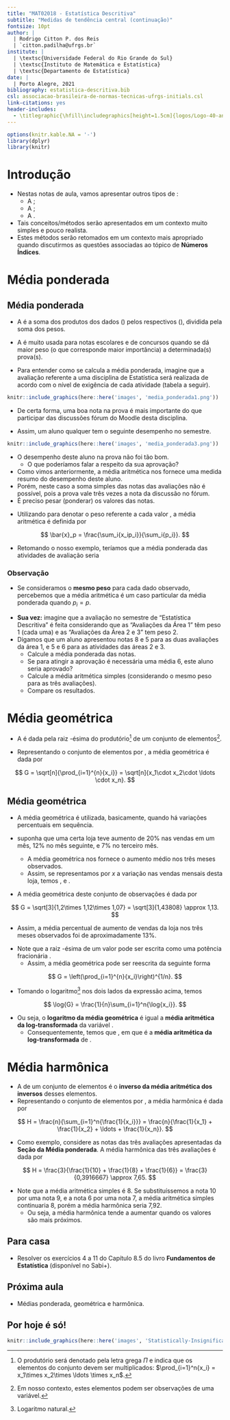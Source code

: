 ```yaml
---
title: "MAT02018 - Estatística Descritiva"
subtitle: "Medidas de tendência central (continuação)"
fontsize: 10pt
author: |
  | Rodrigo Citton P. dos Reis
  | `citton.padilha@ufrgs.br`
institute: |
  | \textsc{Universidade Federal do Rio Grande do Sul}
  | \textsc{Instituto de Matemática e Estatística}
  | \textsc{Departamento de Estatística}
date: |
  | Porto Alegre, 2021
bibliography: estatistica-descritiva.bib
csl: associacao-brasileira-de-normas-tecnicas-ufrgs-initials.csl
link-citations: yes
header-includes:
  - \titlegraphic{\hfill\includegraphics[height=1.5cm]{logos/Logo-40-anos-estatistica.png}}
---
```


```r
options(knitr.kable.NA = '-')
library(dplyr)
library(knitr)
```

# Introdução

- Nestas notas de aula, vamos apresentar outros tipos de \structure{médias}:
    - A \structure{média ponderada};
    - A \structure{média Geométrica};
    - A \structure{média harmônica}.

- Tais conceitos/métodos serão apresentados em um contexto muito simples e pouco realista.
- Estes métodos serão retomados em um contexto mais apropriado quando discutirmos as questões associadas ao tópico de __Números Índices__.

# Média ponderada

## Média ponderada {.allowframebreaks}

- A \structure{média (aritmética) ponderada} é a soma dos produtos dos dados (\structure{$x$}) pelos respectivos \structure{pesos} (\structure{$p$}), dividida pela soma dos pesos.

- A \structure{média ponderada} é muito usada para notas escolares e de concursos quando se dá maior peso (o que corresponde maior importância) a determinada(s) prova(s).

\framebreak

- Para entender como se calcula a média ponderada, imagine que a avaliação referente a uma disciplina de Estatística será realizada de acordo com o nível de exigência de cada atividade (tabela a seguir).

```r

knitr::include_graphics(here::here('images', 'media_ponderada1.png'))

```

- De certa forma, uma boa nota na prova é mais importante do que participar das discussões fórum do Moodle desta disciplina.

\framebreak

- Assim, um aluno qualquer tem o seguinte desempenho no semestre.

```r

knitr::include_graphics(here::here('images', 'media_ponderada3.png'))

```

- O desempenho deste aluno na prova não foi tão bom.
    + O que poderíamos falar a respeito da sua aprovação?
- Como vimos anteriormente, a média aritmética nos fornece uma medida resumo do desempenho deste aluno.
- Porém, neste caso a soma simples das notas das avaliações não é possível, pois a prova vale três vezes a nota da discussão no fórum.
- É preciso pesar (ponderar) os valores das notas.

\framebreak

- Utilizando \structure{$p_i$} para denotar o peso referente a cada valor \structure{$x_i$}, a média aritmética é definida por 

$$
\bar{x}_p = \frac{\sum_i{x_ip_i}}{\sum_i{p_i}}.
$$

\framebreak

- Retomando o nosso exemplo, teríamos que a média ponderada das atividades de avaliação seria

\begin{eqnarray*}
\bar{x}_p &=& \frac{(\mbox{Nota}_1)\times(\mbox{Peso}_1) + (\mbox{Nota}_2)\times(\mbox{Peso}_2) + (\mbox{Nota}_3)\times(\mbox{Peso}_3)}{(\mbox{Peso}_1) + (\mbox{Peso}_2) + (\mbox{Peso}_3)}\\
&=& \frac{(10)\times(1) + (8)\times(2) + (6)\times(3)}{(1) + (2) + (3)}\\
&=& \frac{44}{6} = 7,33.
\end{eqnarray*}

::: {.block}
### Observação

- Se consideramos o __mesmo peso__ para cada dado observado, percebemos que a média aritmética é um caso particular da média ponderada quando $p_i = p$.

:::

\framebreak

- __Sua vez:__ imagine que a avaliação no semestre de "Estatística Descritiva" é feita considerando que as "Avaliações da Área 1" têm peso 1 (cada uma) e as "Avaliações da Área 2 e 3" tem peso 2.
- Digamos que um aluno apresentou notas 8 e 5 para as duas avaliações da área 1, e 5 e 6 para as atividades das áreas 2 e 3.
    + Calcule a média ponderada das notas.
    + Se para atingir a aprovação é necessária uma média 6, este aluno seria aprovado?
    + Calcule a média aritmética simples (considerando o mesmo peso para as três avaliações).
    + Compare os resultados.

# Média geométrica {.allowframebreaks}

- A \structure{média geométrica} é dada pela raiz \structure{$n$}-ésima do produtório^[O produtório será denotado pela letra grega $\Pi$ e indica que os elementos do conjunto devem ser multiplicados: $\prod_{i=1}^n{x_i} = x_1\times x_2\times \ldots \times x_n$.] de um conjunto de \structure{$n$} elementos^[Em nosso contexto, estes elementos podem ser observações de uma variável.].

- Representando o conjunto de elementos por \structure{$x_1, x_2, \ldots, x_n$}, a média geométrica é dada por

$$
G = \sqrt[n]{\prod_{i=1}^{n}{x_i}} = \sqrt[n]{x_1\cdot x_2\cdot \ldots \cdot x_n}.
$$

## Média geométrica {.allowframebreaks}

- A média geométrica é utilizada, basicamente, quando há variações percentuais em sequência.

- \structure{Exemplo:} suponha que uma certa loja teve aumento de 20% nas vendas em um mês, 12% no mês seguinte, e 7% no terceiro mês.
    + A média geométrica nos fornece o aumento médio nos três meses observados.
    + Assim, se representamos por $x$ a variação nas vendas mensais desta loja, temos \structure{$x_1 = 1,2$ (20\%)}, \structure{$x_2 = 1,12$ (12\%)} e \structure{$x_3 = 1,07$ (7\%)}.

\framebreak

- A média geométrica deste conjunto de observações é dada por

$$
G = \sqrt[3]{1,2\times 1,12\times 1,07} = \sqrt[3]{1,43808} \approx 1,13.
$$

- Assim, a média percentual de aumento de vendas da loja nos três meses observados foi de aproximadamente 13%.

\framebreak

- Note que a raiz \structure{$n$}-ésima de um valor \structure{$\sqrt[n]{a}$} pode ser escrita como uma potência fracionária \structure{$a^{1/n}$}.
    + Assim, a média geométrica pode ser reescrita da seguinte forma

$$
G = \left(\prod_{i=1}^{n}{x_i}\right)^{1/n}.
$$

\framebreak

- Tomando o logaritmo^[Logaritmo natural.] nos dois lados da expressão acima, temos

$$
\log{G} = \frac{1}{n}\sum_{i=1}^n{\log{x_i}}.
$$

- Ou seja, o __logaritmo da média geométrica__ é igual a __média aritmética da log-transformada__ da variável \structure{$x$}.
    + Consequentemente, temos que \structure{$G = \exp{[\bar{x}_{(\log)}]}$}, em que \structure{$\bar{x}_{(\log)}$} é a __média aritmética da log-transformada__ de \structure{$x$}.

# Média harmônica {.allowframebreaks}

- A \structure{média harmônica} de um conjunto de \structure{$n$} elementos é o __inverso da média aritmética dos inversos__ desses elementos.
- Representando o conjunto de elementos por \structure{$x_1, x_2, \ldots, x_n$}, a média harmônica é dada por

$$
H = \frac{n}{\sum_{i=1}^n{\frac{1}{x_i}}} = \frac{n}{\frac{1}{x_1} + \frac{1}{x_2} + \ldots + \frac{1}{x_n}}.
$$
\framebreak

- Como exemplo, considere as notas das três avaliações apresentadas da __Seção da Média ponderada__. A média harmônica das três avaliações é dada por

$$
H = \frac{3}{\frac{1}{10} + \frac{1}{8} + \frac{1}{6}} = \frac{3}{0,3916667} \approx 7,65.
$$

- Note que a média aritmética simples é 8. Se substituíssemos a nota 10 por uma nota 9, e a nota 6 por uma nota 7, a média aritmética simples continuaria 8, porém a média harmônica seria 7,92.
    + Ou seja, a média harmônica tende a aumentar quando os valores são mais próximos.

## Para casa

- Resolver os exercícios 4 a 11 do Capítulo 8.5 do livro __Fundamentos de Estatística__\footnote{Vieira, S. {\bf Fundamentos de Estatística}, Atlas, 2019, p. 136-138.} (disponível no Sabi+).

## Próxima aula 

- Médias ponderada, geométrica e harmônica.

## Por hoje é só!

\begin{center}
{\bf Bons estudos!}
\end{center}

```r

knitr::include_graphics(here::here('images', 'Statistically-Insignificant-barras03.jpg'))

```

